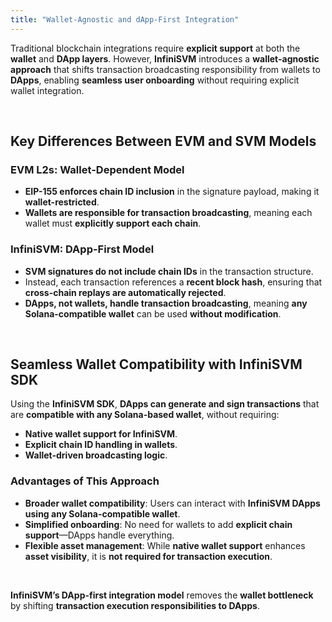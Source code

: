 ```yaml
---
title: "Wallet-Agnostic and dApp-First Integration"
---
```

Traditional blockchain integrations require **explicit support** at both the **wallet** and **DApp layers**. However, **InfiniSVM** introduces a **wallet-agnostic approach** that shifts transaction broadcasting responsibility from wallets to **DApps**, enabling **seamless user onboarding** without requiring explicit wallet integration.

<br />

## **Key Differences Between EVM and SVM Models**

### **EVM L2s: Wallet-Dependent Model**
- **EIP-155 enforces chain ID inclusion** in the signature payload, making it **wallet-restricted**.
- **Wallets are responsible for transaction broadcasting**, meaning each wallet must **explicitly support each chain**.

### **InfiniSVM: DApp-First Model**
- **SVM signatures do not include chain IDs** in the transaction structure.
- Instead, each transaction references a **recent block hash**, ensuring that **cross-chain replays are automatically rejected**.
- **DApps, not wallets, handle transaction broadcasting**, meaning **any Solana-compatible wallet** can be used **without modification**.

<br />

## **Seamless Wallet Compatibility with InfiniSVM SDK**

Using the **InfiniSVM SDK**, **DApps can generate and sign transactions** that are **compatible with any Solana-based wallet**, without requiring:
- **Native wallet support for InfiniSVM**.
- **Explicit chain ID handling in wallets**.
- **Wallet-driven broadcasting logic**.

### **Advantages of This Approach**
- **Broader wallet compatibility**: Users can interact with **InfiniSVM DApps using any Solana-compatible wallet**.  
- **Simplified onboarding**: No need for wallets to add **explicit chain support**—DApps handle everything.  
- **Flexible asset management**: While **native wallet support** enhances **asset visibility**, it is **not required for transaction execution**.  

<br />

**InfiniSVM’s DApp-first integration model** removes the **wallet bottleneck** by shifting **transaction execution responsibilities to DApps**.
